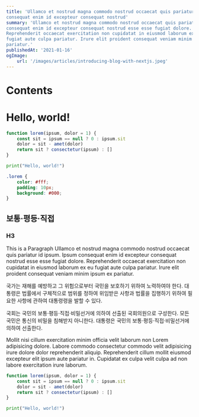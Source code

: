 ```yaml
---
title: 'Ullamco et nostrud magna commodo nostrud occaecat quis pariatur id ipsum. Ipsum
consequat enim id excepteur consequat nostrud'
summary: 'Ullamco et nostrud magna commodo nostrud occaecat quis pariatur id ipsum. Ipsum
consequat enim id excepteur consequat nostrud esse esse fugiat dolore.
Reprehenderit occaecat exercitation non cupidatat in eiusmod laborum ex eu
fugiat aute culpa pariatur. Irure elit proident consequat veniam minim ipsum ex
pariatur.'
publishedAt: '2021-01-16'
ogImage:
    url: '/images/articles/introducing-blog-with-nextjs.jpeg'
---
```


# Contents

# Hello, world!

```js:app.js
function lorem(ipsum, dolor = 1) {
	const sit = ipsum == null ? 0 : ipsum.sit
	dolor = sit - amet(dolor)
	return sit ? consectetur(ipsum) : []
}
```

```python:hello.py
print("Hello, world!")
```

```css:styles.css
.lorem {
	color: #fff;
	padding: 10px;
	background: #000;
}
```

## 보통·평등·직접

### H3

This is a Paragraph Ullamco et nostrud magna commodo nostrud occaecat quis pariatur id ipsum. Ipsum
consequat enim id excepteur consequat nostrud esse esse fugiat dolore.
Reprehenderit occaecat exercitation non cupidatat in eiusmod laborum ex eu
fugiat aute culpa pariatur. Irure elit proident consequat veniam minim ipsum ex
pariatur.

국가는 재해를 예방하고 그 위험으로부터 국민을 보호하기 위하여 노력하여야 한다. 대통령은 법률에서 구체적으로 범위를 정하여 위임받은 사항과 법률을 집행하기 위하여 필요한 사항에 관하여 대통령령을 발할 수 있다.

국회는 국민의 보통·평등·직접·비밀선거에 의하여 선출된 국회의원으로 구성한다. 모든 국민은 통신의 비밀을 침해받지 아니한다. 대통령은 국민의 보통·평등·직접·비밀선거에 의하여 선출한다.

Mollit nisi cillum exercitation minim officia velit laborum non Lorem
adipisicing dolore. Labore commodo consectetur commodo velit adipisicing irure
dolore dolor reprehenderit aliquip. Reprehenderit cillum mollit eiusmod
excepteur elit ipsum aute pariatur in. Cupidatat ex culpa velit culpa ad non
labore exercitation irure laborum.

```js hello.js
function lorem(ipsum, dolor = 1) {
	const sit = ipsum == null ? 0 : ipsum.sit
	dolor = sit - amet(dolor)
	return sit ? consectetur(ipsum) : []
}
```

```python python.js
print("Hello, world!")
```
